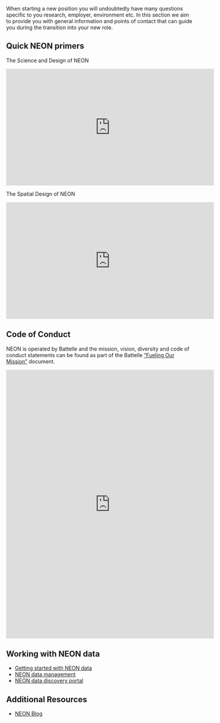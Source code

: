 When starting a new position you will undoubtedly have many questions specific to you research, employer, environment etc. In this section we aim to provide you with general information and points of contact that can guide you during the transition into your new role. 

## Quick NEON primers

The Science and Design of NEON

<iframe width="560" height="315" src="http://www.youtube.com/embed/39YrzpxVRF8?rel=0" frameborder="0" allowfullscreen></iframe>

The Spatial Design of NEON

<iframe width="560" height="315" src="http://www.youtube.com/embed/zYr9vII-iu4?rel=0" frameborder="0" allowfullscreen></iframe>

## Code of Conduct

NEON is operated by Battelle and the mission, vision, diversity and code of conduct statements can be found as part of the Battelle ["Fueling Our Mission"](https://www.battelle.org/docs/default-source/about-battelle/mission-vision-values/698_fueling-our-mission---web.pdf?sfvrsn=742b2924_2) document.

<iframe width="560" height="725" src="https://www.battelle.org/docs/default-source/about-battelle/mission-vision-values/698_fueling-our-mission---web.pdf?sfvrsn=742b2924_2" frameborder="0" allowfullscreen></iframe>

## Working with NEON data

- [Getting started with NEON data](https://www.neonscience.org/resources/learning-hub/tutorials/get-started-neon-data-series-data-tutorials#toggle-0)
- [NEON data management](https://www.neonscience.org/data-samples/data-management)
- [NEON data discovery portal](https://data.neonscience.org/data-products/explore)

## Additional Resources

- [NEON Blog](https://www.neonscience.org/impact/observatory-blog)
